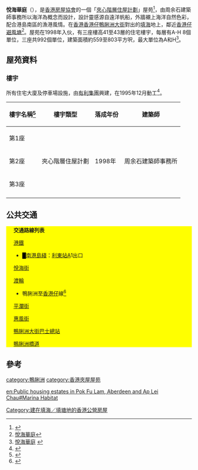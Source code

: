 {{HKPublicHousing
| housename = 悅海華庭
| authority = HKHS
| photo = Marina Habitat (full view).JPG
| phototitle = 悅海華庭
| district = 南區
| type = 夾心階層住屋計劃
| year = 1998年
| blocknumber = 3
| rentalflats = 992
| flatsize = 559 - 803
| household = 
| auth = 
| website =
}}
'''悅海華庭'''（{{lang-en|'''Marina Habitat'''}}），是[[香港房屋協會|香港房屋協會]]的一個「[[夾心階層住屋計劃|夾心階層住屋計劃]]」屋苑<ref>{{Cite web |url=https://www.eaa.org.hk/zh-hk/Compliance/Practice-circulars/Sale-and-Purchase-of-Flats-Under-The-Home/Schedule-2 |title=附表二 香港房屋協會屋苑名單 |access-date=2018-11-12 |archive-date=2018-11-12 |archive-url=https://web.archive.org/web/20181112181805/https://www.eaa.org.hk/zh-hk/Compliance/Practice-circulars/Sale-and-Purchase-of-Flats-Under-The-Home/Schedule-2 |dead-url=no }}</ref>，由周余石建築師事務所以海洋為概念而設計，設計靈感源自遠洋帆船，外牆襯上海洋自然色彩，配合港島南區的漁港風情。在[[香港|香港]][[香港仔|香港仔]][[鴨脷洲大街|鴨脷洲大街]]對出的[[填海|填海]]地上，鄰近[[香港仔避風塘|香港仔避風塘]]<ref>[http://hk.realestate.yahoo.com/estate.html?c=4685 悅海華庭]</ref>。屋苑在1998年入伙，有三座樓高41至43層的住宅樓宇，每層有A-H 8個單位，三座共992個單位，建築面積約559至803平方呎，最大單位為A和H<ref>[http://www.valuers.hk/blog/property-valuation-land-premium/39 悅海華庭] {{webarchive|url=https://web.archive.org/web/20091129085457/http://www.valuers.hk/blog/property-valuation-land-premium/39 |date=2009-11-29 }}</ref>。

== 屋苑資料 ==
=== 樓宇 ===
所有住宅大廈及停車場設施，由[[有利集團|有利集團]]興建，在1995年12月動工<ref>{{Cite web|title=鴨利洲夾心階層房屋發展計劃|url=http://www.yaulee.com/tchi/businessDomain/yauleeConstru/comProject/curProsand.htm|accessdate=2019-06-24|publisher=yau lee construction|language=zh-hant|archive-url=https://web.archive.org/web/20190916123630/http://www.yaulee.com/tchi/businessDomain/yauleeConstru/comProject/curProsand.htm|archive-date=2019-09-16|deadurl=no}}</ref>。
{| class="wikitable" style="text-align: center"
|-
! 樓宇名稱<ref>{{Cite web |url=http://www.hkhs.com/chi/business/30.asp?contentid=1&estid=30 |title=悅海華庭 |access-date=2009-11-23 |archive-url=https://web.archive.org/web/20100209183920/http://www.hkhs.com/chi/business/30.asp?contentid=1&estid=30 |archive-date=2010-02-09 |dead-url=yes }}</ref> !! 樓宇類型 !! 落成年份
!建築師
|-
| 第1座
| rowspan="3" |夾心階層住屋計劃
| rowspan="3" |1998年
| rowspan="3" |周余石建築師事務所
|-
| 第2座
|-
| 第3座
|-
|}
== 公共交通 ==
<div class="NavFrame" style="background: Yellow; margin: 0 auto; padding: 0 10px"><div class="NavHead" style="background: Yellow; margin: 0 auto; padding: 0 10px">'''交通路線列表'''</div><div class="NavContent" style="background: Yellow; margin: 0 auto; padding: 0 10px">
;[[港鐵|港鐵]]
*<font color="{{南港島綫色彩}}">█</font>[[南港島綫|南港島綫]]：[[利東站|利東站]]A1出口
;[[悅海街|悅海街]]
{{港島專線小巴簡單列表|27|27A|29A|37}}
;[[渡輪|渡輪]]
*鴨脷洲至[[香港仔|香港仔]]線<ref>{{Cite web |url=http://zh.hkferry.wikia.com/wiki/%E9%A6%99%E6%B8%AF%E4%BB%94%E5%B0%8F%E8%BC%AA%E9%A6%99%E6%B8%AF%E4%BB%94%E8%87%B3%E9%B4%A8%E8%84%B7%E6%B4%B2%E8%88%AA%E7%B7%9A |title=香港仔小輪香港仔至鴨脷洲航線 |access-date=2016-09-29 |archive-date=2017-01-14 |archive-url=https://web.archive.org/web/20170114173656/http://zh.hkferry.wikia.com/wiki/%E9%A6%99%E6%B8%AF%E4%BB%94%E5%B0%8F%E8%BC%AA%E9%A6%99%E6%B8%AF%E4%BB%94%E8%87%B3%E9%B4%A8%E8%84%B7%E6%B4%B2%E8%88%AA%E7%B7%9A |dead-url=no }}</ref>
;[[平瀾街|平瀾街]]
{{港島專線小巴簡單列表|27|29A|37}}
;[[惠風街|惠風街]]
{{港島專線小巴簡單列表|27|29A|37|N27}}
;[[鴨脷洲大街巴士總站|鴨脷洲大街巴士總站]]
{{港島巴士簡單列表|90C|93C|99X}}
;[[鴨脷洲橋道|鴨脷洲橋道]]
{{港島巴士簡單列表|90|90B|90C|91|91A|93|93C|95|95C|99|99X|592|595|N90}}{{大嶼山巴士簡單列表|A10}}
{{過海隧道巴士簡單列表|171|171P|671|671X|N171}}{{港島專線小巴簡單列表|27|29|37|63}}

</div></div>

== 參考 ==
{{commonscat|Marina Habitat}}
{{reflist}}

[[category:鴨脷洲|category:鴨脷洲]]
[[category:香港夾屋屋苑|category:香港夾屋屋苑]]
[[Category:建在填海／填塘地的香港公營房屋|Category:建在填海／填塘地的香港公營房屋]]

[[en:Public_housing_estates_in_Pok_Fu_Lam,_Aberdeen_and_Ap_Lei_Chau#Marina_Habitat|en:Public housing estates in Pok Fu Lam, Aberdeen and Ap Lei Chau#Marina Habitat]]